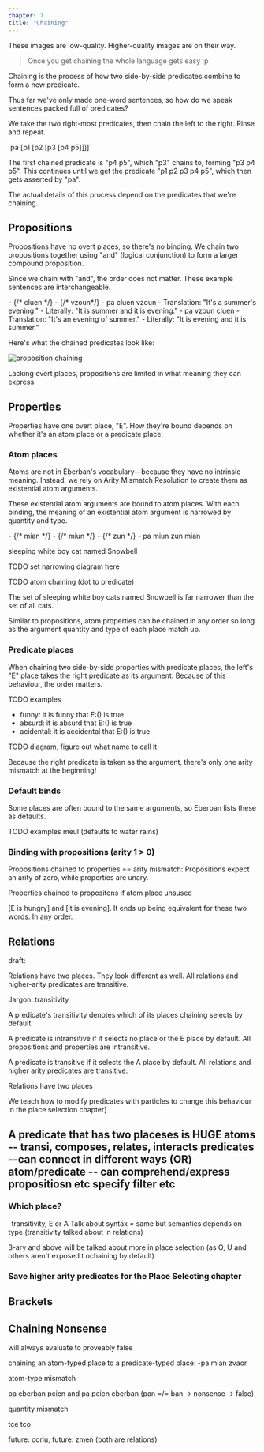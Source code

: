 ```yaml
---
chapter: 7
title: "Chaining"
---
```



<Info type="warning" title="images">
These images are low-quality. Higher-quality images are on their way.
</Info>

<Blockquote cite="Mia Entropy">
Once you get chaining the whole language gets easy :p
</Blockquote>

<Info type="jargon" title="Chaining">
Chaining is the process of how two side-by-side predicates combine to form a new
predicate.
</Info>

Thus far we've only made one-word sentences, so how do we speak sentences packed
full of predicates?

We take the two right-most predicates, then chain the left to the right. Rinse
and repeat.

<Info type="examples">
`pa [p1 [p2 [p3 [p4 p5]]]]`

The first chained predicate is "p4 p5", which "p3" chains to, forming
"p3 p4 p5". This continues until we get the predicate "p1 p2 p3 p4 p5", which
then gets asserted by "pa".
</Info>

The actual details of this process depend on the predicates that we're
chaining.

## Propositions

Propositions have no overt places, so there's no binding. We chain two
propositions together using "and" (logical conjunction) to form a larger
compound proposition.

Since we chain with "and", the order does not matter. These example sentences
are interchangeable.

<Info type="examples">
- <DictEntry client:load id="eebgcxilaa" /> {/* cluen */}
- <DictEntry client:load id="jl7ojeesj9" /> {/* vzoun*/}
- pa cluen vzoun
  - Translation: "It's a summer's evening."
  - Literally: "It is summer and it is evening."
- pa vzoun cluen
  - Translation: "It's an evening of summer."
  - Literally: "It is evening and it is summer."
</Info>

Here's what the chained predicates look like:

![proposition chaining](../../tmp/proposition-chaining.png)

Lacking overt places, propositions are limited in what meaning they can express.

## Properties

Properties have one overt place, "E". How they're bound depends on whether it's
an atom place or a predicate place.

### Atom places

Atoms are not in Eberban's vocabulary—because they have no intrinsic meaning.
Instead, we rely on Arity Mismatch Resolution to create them as existential
atom arguments.

These existential atom arguments are bound to atom places. With each binding,
the meaning of an existential atom argument is narrowed by quantity and type.

<Info type="examples">
- <DictEntry client:load id="vgeqteao1c" /> {/* mian */}
- <DictEntry client:load id="mu4oshpucp" /> {/* miun */}
- <DictEntry client:load id="fdju08ghm9" /> {/* zun */}
- pa miun zun mian

sleeping white boy cat named Snowbell
</Info>

TODO set narrowing diagram here

TODO atom chaining (dot to predicate)

The set of sleeping white boy cats named Snowbell is far narrower than the set
of all cats.

Similar to propositions, atom properties can be chained in any order so long as
the argument quantity and type of each place match up.

### Predicate places

When chaining two side-by-side properties with predicate places, the left's "E"
place takes the right predicate as its argument. Because of this behaviour, the
order matters.

TODO examples

- funny: it is funny that E:() is true
- absurd: it is absurd that E:() is true
- acidental: it is accidental that E:() is true

TODO diagram, figure out what name to call it

Because the right predicate is taken as the argument, there's only one arity
mismatch at the beginning!

### Default binds

Some places are often bound to the same arguments, so Eberban lists these as
defaults.

TODO examples
meul (defaults to water rains)

### Binding with propositions (arity 1 > 0)

Propositions chained to properties == arity mismatch:
Propositions expect an arity of zero, while properties are unary. 

Properties chained to propositons if atom place unsused

\[E is hungry\] and \[it is evening\]. It ends up being equivalent for these two words. In any order.

## Relations

draft:

Relations have two places. They look different as well. All relations and higher-arity predicates are transitive.

Jargon: transitivity

A predicate's transitivity denotes which of its places chaining selects by default.

A predicate is intransitive if it selects no place or the E place by default. All propositions and properties are intransitive.

A predicate is transitive if it selects the A place by default. All relations and higher arity predicates are transitive.

Relations have two places

We teach how to modify predicates with particles to change this behaviour in the place selection chapter]

A predicate that has two placeses is HUGE 
atoms -- transi, composes, relates, interacts
predicates --can connect in different ways (OR)
atom/predicate -- can comprehend/express propositiosn etc specify filter etc
---

### Which place?

-transitivity, E or A
Talk about syntax = same but semantics depends on type (transitivity talked about in relations)

3-ary and above will be talked about more in place selection (as O, U and
others aren't exposed t ochaining by default)

### Save higher arity predicates for the Place Selecting chapter

## Brackets

## Chaining Nonsense

will always evaluate to proveably false

chaining an atom-typed place to a predicate-typed place:
-pa mian zvaor

atom-type mismatch

pa eberban pcien and pa pcien eberban (pan =/= ban -> nonsense -> false)

quantity mismatch

tce tco 

future: coriu, future: zmen (both are relations)
